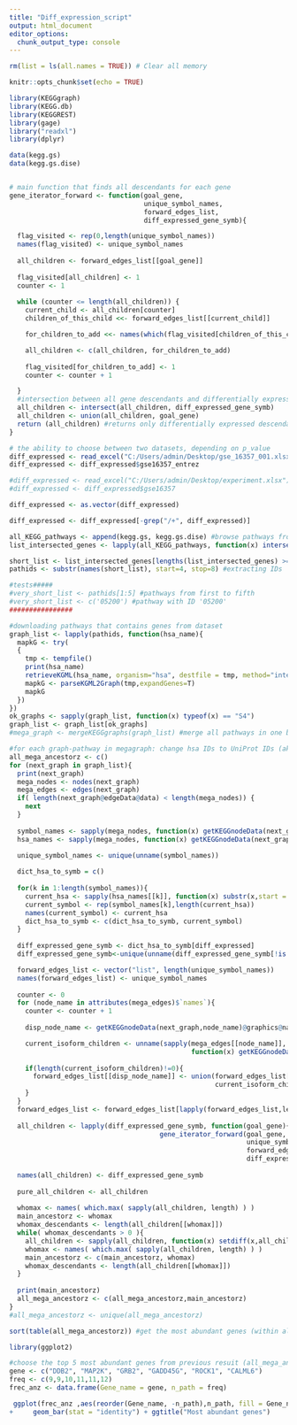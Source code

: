 ```yaml
---
title: "Diff_expression_script"
output: html_document
editor_options: 
  chunk_output_type: console
---
```

```r
rm(list = ls(all.names = TRUE)) # Clear all memory
```

```r
knitr::opts_chunk$set(echo = TRUE)
```

```r
library(KEGGgraph)
library(KEGG.db)
library(KEGGREST)
library(gage)
library("readxl")
library(dplyr)

data(kegg.gs)
data(kegg.gs.dise)



```

```r
# main function that finds all descendants for each gene 
gene_iterator_forward <- function(goal_gene, 
                                  unique_symbol_names,
                                  forward_edges_list,
                                  diff_expressed_gene_symb){

  flag_visited <- rep(0,length(unique_symbol_names))
  names(flag_visited) <- unique_symbol_names
  
  all_children <- forward_edges_list[[goal_gene]]
  
  flag_visited[all_children] <- 1
  counter <- 1
  
  while (counter <= length(all_children)) {
    current_child <- all_children[counter]
    children_of_this_child <<- forward_edges_list[[current_child]]

    for_children_to_add <<- names(which(flag_visited[children_of_this_child] == 0))

    all_children <- c(all_children, for_children_to_add)
    
    flag_visited[for_children_to_add] <- 1
    counter <- counter + 1

  }
  #intersection between all gene descendants and differentially expressed ones
  all_children <- intersect(all_children, diff_expressed_gene_symb) 
  all_children <- union(all_children, goal_gene)
  return (all_children) #returns only differentially expressed descendants for each gene
}

```


```r
# the ability to choose between two datasets, depending on p_value
diff_expressed <- read_excel("C:/Users/admin/Desktop/gse_16357_001.xlsx")
diff_expressed <- diff_expressed$gse16357_entrez

#diff_expressed <- read_excel("C:/Users/admin/Desktop/experiment.xlsx")
#diff_expressed <- diff_expressed$gse16357

diff_expressed <- as.vector(diff_expressed)

diff_expressed <- diff_expressed[-grep("/+", diff_expressed)]

```


```r
all_KEGG_pathways <- append(kegg.gs, kegg.gs.dise) #browse pathways from KEGG database
list_intersected_genes <- lapply(all_KEGG_pathways, function(x) intersect(diff_expressed, x)) #intersection between genes in datasets and pathway genes from prev step

short_list <- list_intersected_genes[lengths(list_intersected_genes) >= 5] #cutoff by min 5 genes in the pathway
pathids <- substr(names(short_list), start=4, stop=8) #extracting IDs

#tests#####
#very_short_list <- pathids[1:5] #pathways from first to fifth
#very_short_list <- c('05200') #pathway with ID '05200'
################

#downloading pathways that contains genes from dataset
graph_list <- lapply(pathids, function(hsa_name){
  mapkG <- try(
  {
    tmp <- tempfile()
    print(hsa_name)
    retrieveKGML(hsa_name, organism="hsa", destfile = tmp, method="internal", quiet=TRUE)
    mapkG <- parseKGML2Graph(tmp,expandGenes=T)
    mapkG
  })  
})
ok_graphs <- sapply(graph_list, function(x) typeof(x) == "S4")
graph_list <- graph_list[ok_graphs]
#mega_graph <- mergeKEGGgraphs(graph_list) #merge all pathways in one big graph

```

```r

#for each graph-pathway in megagraph: change hsa IDs to UniProt IDs (aka 'real names'), find all descendants for each gene in the given pathway, get the list of genes with the largest number of differentially expressed descendants             
all_mega_ancestorz <- c()
for (next_graph in graph_list){
  print(next_graph)
  mega_nodes <- nodes(next_graph)
  mega_edges <- edges(next_graph)
  if( length(next_graph@edgeData@data) < length(mega_nodes)) {
    next
  }
  
  symbol_names <- sapply(mega_nodes, function(x) getKEGGnodeData(next_graph,x)@graphics@name)
  hsa_names <- sapply(mega_nodes, function(x) getKEGGnodeData(next_graph,x)@name)
  
  unique_symbol_names <- unique(unname(symbol_names))

  dict_hsa_to_symb = c()
  
  for(k in 1:length(symbol_names)){
    current_hsa <- sapply(hsa_names[[k]], function(x) substr(x,start = 5, stop = nchar(x)))
    current_symbol <- rep(symbol_names[k],length(current_hsa))
    names(current_symbol) <- current_hsa
    dict_hsa_to_symb <- c(dict_hsa_to_symb, current_symbol)
  }
  
  diff_expressed_gene_symb <- dict_hsa_to_symb[diff_expressed]
  diff_expressed_gene_symb<-unique(unname(diff_expressed_gene_symb[!is.na(diff_expressed_gene_symb)]))

  forward_edges_list <- vector("list", length(unique_symbol_names))
  names(forward_edges_list) <- unique_symbol_names
  
  counter <- 0
  for (node_name in attributes(mega_edges)$`names`){
    counter <- counter + 1
  
    disp_node_name <- getKEGGnodeData(next_graph,node_name)@graphics@name

    current_isoform_children <- unname(sapply(mega_edges[[node_name]], 
                                              function(x) getKEGGnodeData(next_graph,x)@graphics@name))
    
    if(length(current_isoform_children)!=0){
      forward_edges_list[[disp_node_name]] <- union(forward_edges_list[[disp_node_name]],
                                                    current_isoform_children)  
    }
  }
  forward_edges_list <- forward_edges_list[lapply(forward_edges_list,length)>0]
  
  all_children <- lapply(diff_expressed_gene_symb, function(goal_gene){
                                      gene_iterator_forward(goal_gene, 
                                                            unique_symbol_names,
                                                            forward_edges_list,
                                                            diff_expressed_gene_symb)})  
  
  names(all_children) <- diff_expressed_gene_symb
  
  pure_all_children <- all_children
  
  whomax <- names( which.max( sapply(all_children, length) ) )
  main_ancestorz <- whomax
  whomax_descendants <- length(all_children[[whomax]]) 
  while( whomax_descendants > 0 ){
    all_children <- sapply(all_children, function(x) setdiff(x,all_children[[whomax]]))
    whomax <- names( which.max( sapply(all_children, length) ) )
    main_ancestorz <- c(main_ancestorz, whomax)
    whomax_descendants <- length(all_children[[whomax]]) 
  }
  
  print(main_ancestorz)
  all_mega_ancestorz <- c(all_mega_ancestorz,main_ancestorz)
}
#all_mega_ancestorz <- unique(all_mega_ancestorz)

sort(table(all_mega_ancestorz)) #get the most abundant genes (within all pathways)
```


```r
library(ggplot2)

#choose the top 5 most abundant genes from previous resuit (all_mega_ancestorz)
gene <- c("DDB2", "MAP2K", "GRB2", "GADD45G", "ROCK1", "CALML6")
freq <- c(9,9,10,11,11,12)
frec_anz <- data.frame(Gene_name = gene, n_path = freq)

 ggplot(frec_anz ,aes(reorder(Gene_name, -n_path),n_path, fill = Gene_name)) + 
+     geom_bar(stat = "identity") + ggtitle("Most abundant genes") 

```

